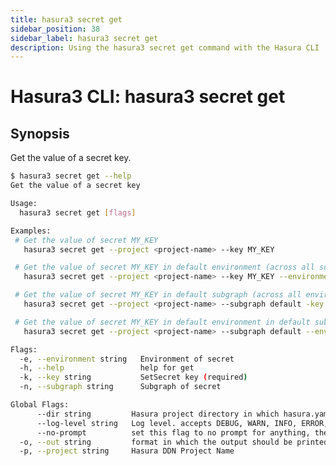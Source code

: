 ```yaml
---
title: hasura3 secret get
sidebar_position: 38
sidebar_label: hasura3 secret get
description: Using the hasura3 secret get command with the Hasura CLI
---
```


# Hasura3 CLI: hasura3 secret get 

## Synopsis
Get the value of a secret key.

```bash
$ hasura3 secret get --help
Get the value of a secret key

Usage:
  hasura3 secret get [flags]

Examples:
 # Get the value of secret MY_KEY
   hasura3 secret get --project <project-name> --key MY_KEY

 # Get the value of secret MY_KEY in default environment (across all subgraphs) of a project
   hasura3 secret get --project <project-name> --key MY_KEY --environment default

 # Get the value of secret MY_KEY in default subgraph (across all environments) of a project
   hasura3 secret get --project <project-name> --subgraph default -key MY_KEY

 # Get the value of secret MY_KEY in default environment in default subgraph
   hasura3 secret get --project <project-name> --subgraph default --environment default -key MY_KEY

Flags:
  -e, --environment string   Environment of secret
  -h, --help                 help for get
  -k, --key string           SetSecret key (required)
  -n, --subgraph string      Subgraph of secret

Global Flags:
      --dir string         Hasura project directory in which hasura.yaml is present (default ".")
      --log-level string   Log level. accepts DEBUG, WARN, INFO, ERROR, FATAL (default "INFO")
      --no-prompt          set this flag to no prompt for anything, the command fails if any input is missing
  -o, --out string         format in which the output should be printed, accepts table, json and yaml (default "table")
  -p, --project string     Hasura DDN Project Name
```

